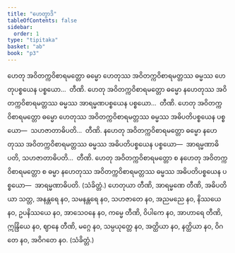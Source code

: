 ```yaml
---
title: "ဟေတွာဒိ"
tableOfContents: false
sidebar:
  order: 1
type: "tipitaka"
basket: "ab"
book: "p3"
---
```



<DynamicBreadcrumb />

<Division number="222" book="p3" e="ch" v="39" p="242">

<Paragraph number="425" book="p3">
ဟေတု အဝိတက္ကဝိစာရမတ္တော ဓမ္မော ဟေတုဿ အဝိတက္ကဝိစာရမတ္တဿ ဓမ္မဿ ဟေတုပစ္စယေန ပစ္စယော…  တီဏိ.
</Paragraph>

<Paragraph number="426" book="p3">
ဟေတု အဝိတက္ကဝိစာရမတ္တော ဓမ္မော နဟေတုဿ အဝိတက္ကဝိစာရမတ္တဿ ဓမ္မဿ အာရမ္မဏပစ္စယေန ပစ္စယော…  တီဏိ.
</Paragraph>

<Paragraph number="427" book="p3">
ဟေတု အဝိတက္ကဝိစာရမတ္တော ဓမ္မော ဟေတုဿ အဝိတက္ကဝိစာရမတ္တဿ ဓမ္မဿ အဓိပတိပစ္စယေန ပစ္စယော—  သဟဇာတာဓိပတိ…  တီဏိ.
</Paragraph>

<Paragraph number="428" book="p3">
နဟေတု အဝိတက္ကဝိစာရမတ္တော ဓမ္မော နဟေတုဿ အဝိတက္ကဝိစာရမတ္တဿ ဓမ္မဿ အဓိပတိပစ္စယေန ပစ္စယော—  အာရမ္မဏာဓိပတိ, သဟဇာတာဓိပတိ…  တီဏိ.
</Paragraph>

<Paragraph number="429" book="p3">
ဟေတု အဝိတက္ကဝိစာရမတ္တော စ နဟေတု အဝိတက္ကဝိစာရမတ္တော စ ဓမ္မာ နဟေတုဿ အဝိတက္ကဝိစာရမတ္တဿ ဓမ္မဿ အဓိပတိပစ္စယေန ပစ္စယော—  အာရမ္မဏာဓိပတိ. (သံခိတ္တံ.)
</Paragraph>

</Division>
<Division number="223" book="p3" e="ch" v="39" p="243">

<Paragraph number="430" book="p3">
ဟေတုယာ တီဏိ, အာရမ္မဏေ တီဏိ, အဓိပတိယာ သတ္တ, အနန္တရေ နဝ, သမနန္တရေ နဝ, သဟဇာတေ နဝ, အညမညေ နဝ, နိဿယေ နဝ, ဥပနိဿယေ နဝ, အာသေဝနေ နဝ, ကမ္မေ တီဏိ, ဝိပါကေ နဝ, အာဟာရေ တီဏိ, ဣန္ဒြိယေ နဝ, ဈာနေ တီဏိ, မဂ္ဂေ နဝ, သမ္ပယုတ္တေ နဝ, အတ္ထိယာ နဝ, နတ္ထိယာ နဝ, ဝိဂတေ နဝ, အဝိဂတေ နဝ. (သံခိတ္တံ.)
</Paragraph>
</Division>